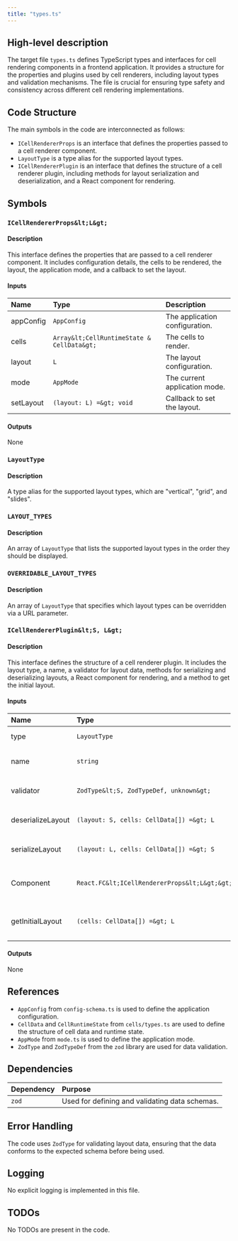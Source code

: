 ```yaml
---
title: "types.ts"
---
```


## High-level description

The target file `types.ts` defines TypeScript types and interfaces for cell rendering components in a frontend application. It provides a structure for the properties and plugins used by cell renderers, including layout types and validation mechanisms. The file is crucial for ensuring type safety and consistency across different cell rendering implementations.

## Code Structure

The main symbols in the code are interconnected as follows:
- `ICellRendererProps` is an interface that defines the properties passed to a cell renderer component.
- `LayoutType` is a type alias for the supported layout types.
- `ICellRendererPlugin` is an interface that defines the structure of a cell renderer plugin, including methods for layout serialization and deserialization, and a React component for rendering.

## Symbols

### `ICellRendererProps&lt;L&gt;`
#### Description
This interface defines the properties that are passed to a cell renderer component. It includes configuration details, the cells to be rendered, the layout, the application mode, and a callback to set the layout.

#### Inputs
| Name     | Type                  | Description                          |
|:---------|:----------------------|:-------------------------------------|
| appConfig| `AppConfig`           | The application configuration.       |
| cells    | `Array&lt;CellRuntimeState & CellData&gt;` | The cells to render. |
| layout   | `L`                   | The layout configuration.            |
| mode     | `AppMode`             | The current application mode.        |
| setLayout| `(layout: L) =&gt; void` | Callback to set the layout.          |

#### Outputs
None

### `LayoutType`
#### Description
A type alias for the supported layout types, which are "vertical", "grid", and "slides".

### `LAYOUT_TYPES`
#### Description
An array of `LayoutType` that lists the supported layout types in the order they should be displayed.

### `OVERRIDABLE_LAYOUT_TYPES`
#### Description
An array of `LayoutType` that specifies which layout types can be overridden via a URL parameter.

### `ICellRendererPlugin&lt;S, L&gt;`
#### Description
This interface defines the structure of a cell renderer plugin. It includes the layout type, a name, a validator for layout data, methods for serializing and deserializing layouts, a React component for rendering, and a method to get the initial layout.

#### Inputs
| Name              | Type                                      | Description                          |
|:------------------|:------------------------------------------|:-------------------------------------|
| type              | `LayoutType`                              | The type of layout.                  |
| name              | `string`                                  | The name of the plugin.              |
| validator         | `ZodType&lt;S, ZodTypeDef, unknown&gt;`         | Validator for the layout data.       |
| deserializeLayout | `(layout: S, cells: CellData[]) =&gt; L`     | Function to deserialize layout data. |
| serializeLayout   | `(layout: L, cells: CellData[]) =&gt; S`     | Function to serialize layout data.   |
| Component         | `React.FC&lt;ICellRendererProps&lt;L&gt;&gt;`         | React component for rendering.       |
| getInitialLayout  | `(cells: CellData[]) =&gt; L`                | Function to get the initial layout.  |

#### Outputs
None

## References

- `AppConfig` from `config-schema.ts` is used to define the application configuration.
- `CellData` and `CellRuntimeState` from `cells/types.ts` are used to define the structure of cell data and runtime state.
- `AppMode` from `mode.ts` is used to define the application mode.
- `ZodType` and `ZodTypeDef` from the `zod` library are used for data validation.

## Dependencies

| Dependency | Purpose                                      |
|:-----------|:---------------------------------------------|
| `zod`      | Used for defining and validating data schemas.|

## Error Handling

The code uses `ZodType` for validating layout data, ensuring that the data conforms to the expected schema before being used.

## Logging

No explicit logging is implemented in this file.

## TODOs

No TODOs are present in the code.
